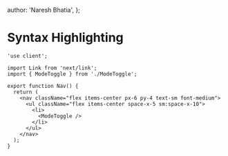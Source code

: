   author: 'Naresh Bhatia',
};

# Syntax Highlighting

```tsx
'use client';

import Link from 'next/link';
import { ModeToggle } from './ModeToggle';

export function Nav() {
  return (
    <nav className="flex items-center px-6 py-4 text-sm font-medium">
      <ul className="flex items-center space-x-5 sm:space-x-10">
        <li>
          <ModeToggle />
        </li>
      </ul>
    </nav>
  );
}
```
